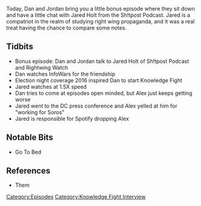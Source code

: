 {{Episode
    | title           = Jared Holt from the Sh!tpost Podcast
    | caption         = [https://knowledgefight.libsyn.com/knowledge-fight-jared-holt-from-the-shtpost-podcast Listen to this episode on Libsyn]
    | episodeNumber   = 197
    | length          = 01:05:50
    | airDate         = August 23, 2018
    | episodeType     = [[:Category:Knowledge Fight Interview|Knowledge Fight Interview]]
    | appearance      = [[Jared Holt]], [[Jon Ronson]], [[George Soros]]
    | previousEpisode = [[196: August 21, 2018]]
    | nextEpisode     = [[198: July 22, 2011]]
}}

{{Stub}}

Today, Dan and Jordan bring you a little bonus episode where they sit down and have a little chat with Jared Holt from the Sh!tpost Podcast. Jared is a compatriot in the realm of studying right wing propaganda, and it was a real treat having the chance to compare some notes.

==Tidbits==

*Bonus episode: Dan and Jordan talk to Jared Holt of Sh!tpost Podcast and Rightwing Watch
*Dan watches InfoWars for the friendship
*Election night coverage 2016 inspired Dan to start Knowledge Fight
*Jared watches at 1.5X speed
*Dan tries to come at episodes open minded, but Alex just keeps getting worse
*Jared went to the DC press conference and Alex yelled at him for "working for Soros"
*Jared is responsible for Spotify dropping Alex

==Notable Bits==

*Go To Bed

==References==

*Them

[[Category:Episodes]]
[[Category:Knowledge Fight Interview]]
